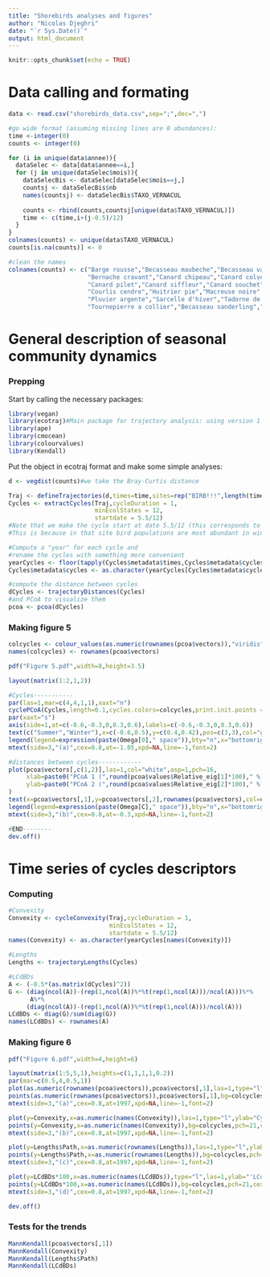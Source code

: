 ```yaml
---
title: "Shorebirds analyses and figures"
author: "Nicolas Djeghri"
date: "`r Sys.Date()`"
output: html_document
---
```


```r
knitr::opts_chunk$set(echo = TRUE)
```

# Data calling and formating
```r
data <- read.csv("shorebirds_data.csv",sep=";",dec=",")

#go wide format (assuming missing lines are 0 abundances):
time <-integer(0)
counts <- integer(0)

for (i in unique(data$annee)){
  dataSelec <- data[data$annee==i,]
  for (j in unique(dataSelec$mois)){
    dataSelecBis <- dataSelec[dataSelec$mois==j,]
    countsj <- dataSelecBis$nb
    names(countsj) <- dataSelecBis$TAXO_VERNACUL
    
    counts <- rbind(counts,countsj[unique(data$TAXO_VERNACUL)])
    time <- c(time,i+(j-0.5)/12)
  }
}
colnames(counts) <- unique(data$TAXO_VERNACUL)
counts[is.na(counts)] <- 0

#clean the names
colnames(counts) <- c("Barge rousse","Becasseau maubeche","Becasseau variable",
                      "Bernache cravant","Canard chipeau","Canard colvert",
                      "Canard pilet","Canard siffleur","Canard souchet",
                      "Courlis cendre","Huitrier pie","Macreuse noire",
                      "Pluvier argente","Sarcelle d'hiver","Tadorne de Belon",
                      "Tournepierre a collier","Becasseau sanderling","Grand gravelot")
```

# General description of seasonal community dynamics
### Prepping

Start by calling the necessary packages:
```r
library(vegan)
library(ecotraj)#Main package for trajectory analysis: using version 1.1.0 here
library(ape)
library(cmocean)
library(colourvalues)
library(Kendall)
```

Put the object in ecotraj format and make some simple analyses:
```r
d <- vegdist(counts)#we take the Bray-Curtis distance

Traj <- defineTrajectories(d,times=time,sites=rep("BIRB!!!",length(time)))
Cycles <- extractCycles(Traj,cycleDuration = 1,
                        minEcolStates = 12,
                        startdate = 5.5/12)
#Note that we make the cycle start at date 5.5/12 (this corresponds to June)
#This is because in that site bird populations are most abundant in winter.

#Compute a "year" for each cycle and
#rename the cycles with something more convenient
yearCycles <- floor(tapply(Cycles$metadata$times,Cycles$metadata$cycles,mean))
Cycles$metadata$cycles <- as.character(yearCycles[Cycles$metadata$cycles])

#compute the distance between cycles
dCycles <- trajectoryDistances(Cycles)
#and PCoA to visualize them
pcoa <- pcoa(dCycles)
```

### Making figure 5
```r
colcycles <- colour_values(as.numeric(rownames(pcoa$vectors)),"viridis")
names(colcycles) <- rownames(pcoa$vectors)

pdf("Figure 5.pdf",width=8,height=3.5)

layout(matrix(1:2,1,2))

#Cycles-----------
par(las=1,mar=c(4,4,1,1),xaxt="n")
cyclePCoA(Cycles,length=0.1,cycles.colors=colcycles,print.init.points = TRUE)
par(xaxt="s")
axis(side=1,at=c(-0.6,-0.3,0,0.3,0.6),labels=c(-0.6,-0.3,0,0.3,0.6))
text(c("Summer","Winter"),x=c(-0.6,0.5),y=c(0.4,0.42),pos=c(3,3),col="grey40",font=4)
legend(legend=expression(paste(Omega[0]," space")),bty="n",x="bottomright",text.font=4)
mtext(side=3,"(a)",cex=0.8,at=-1.05,xpd=NA,line=-1,font=2)

#distances between cycles------------
plot(pcoa$vectors[,c(1,2)],las=1,col="white",asp=1,pch=16,
     xlab=paste0("PCoA 1 (",round(pcoa$values$Relative_eig[1]*100)," %)"),
     ylab=paste0("PCoA 2 (",round(pcoa$values$Relative_eig[2]*100)," %)"),
)
text(x=pcoa$vectors[,1],y=pcoa$vectors[,2],rownames(pcoa$vectors),col=colcycles,font=2,xpd=NA)
legend(legend=expression(paste(Omega[C]," space")),bty="n",x="bottomright",text.font=4)
mtext(side=3,"(b)",cex=0.8,at=-0.3,xpd=NA,line=-1,font=2)

#END--------
dev.off()
```
# Time series of cycles descriptors
### Computing
```r
#Convexity
Convexity <- cycleConvexity(Traj,cycleDuration = 1,
                            minEcolStates = 12,
                            startdate = 5.5/12)
names(Convexity) <- as.character(yearCycles[names(Convexity)])

#Lengths
Lengths <- trajectoryLengths(Cycles)

#LCdBDs
A <- (-0.5*(as.matrix(dCycles)^2))
G <- (diag(ncol(A))-(rep(1,ncol(A))%*%t(rep(1,ncol(A)))/ncol(A)))%*%
      A%*%
     (diag(ncol(A))-(rep(1,ncol(A))%*%t(rep(1,ncol(A)))/ncol(A)))
LCdBDs <- diag(G)/sum(diag(G))
names(LCdBDs) <- rownames(A)
```

### Making figure 6
```r
pdf("Figure 6.pdf",width=4,height=6)

layout(matrix(1:5,5,1),heights=c(1,1,1,1,0.2))
par(mar=c(0.5,4,0.5,1))
plot(as.numeric(rownames(pcoa$vectors)),pcoa$vectors[,1],las=1,type="l",ylab="PCoA 1",xlab="",xaxt="n")
points(as.numeric(rownames(pcoa$vectors)),pcoa$vectors[,1],bg=colcycles,pch=21,cex=2,xpd=NA)
mtext(side=3,"(a)",cex=0.8,at=1997,xpd=NA,line=-1,font=2)

plot(y=Convexity,x=as.numeric(names(Convexity)),las=1,type="l",ylab="Cycle convexity",xlab="",xaxt="n")
points(y=Convexity,x=as.numeric(names(Convexity)),bg=colcycles,pch=21,cex=2,xpd=NA)
mtext(side=3,"(b)",cex=0.8,at=1997,xpd=NA,line=-1,font=2)

plot(y=Lengths$Path,x=as.numeric(rownames(Lengths)),las=1,type="l",ylab="Cycle length",xlab="",xaxt="n")
points(y=Lengths$Path,x=as.numeric(rownames(Lengths)),bg=colcycles,pch=21,cex=2,xpd=NA)
mtext(side=3,"(c)",cex=0.8,at=1997,xpd=NA,line=-1,font=2)

plot(y=LCdBDs*100,x=as.numeric(names(LCdBDs)),type="l",las=1,ylab="'LCdBD' (%)",xlab="",xpd=NA)
points(y=LCdBDs*100,x=as.numeric(names(LCdBDs)),bg=colcycles,pch=21,cex=2,xpd=NA)
mtext(side=3,"(d)",cex=0.8,at=1997,xpd=NA,line=-1,font=2)

dev.off()
```

### Tests for the trends

```r
MannKendall(pcoa$vectors[,1])
MannKendall(Convexity)
MannKendall(Lengths$Path)
MannKendall(LCdBDs)
```
